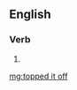 ==English==

===Verb===
{{head|en|head=[[topped]] [[it]] [[off]]}}

# {{en-past of|top it off}}

[[mg:topped it off]]